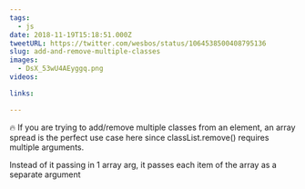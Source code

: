 ```yaml
---
tags:
  - js
date: 2018-11-19T15:18:51.000Z
tweetURL: https://twitter.com/wesbos/status/1064538500408795136
slug: add-and-remove-multiple-classes
images:
  - DsX_53wU4AEyggq.png
videos:

links:

---
```

🔥 If you are trying to add/remove multiple classes from an element, an array spread is the perfect use case here since classList.remove() requires multiple arguments.

Instead of it passing in 1 array arg, it passes each item of the array as a separate argument
